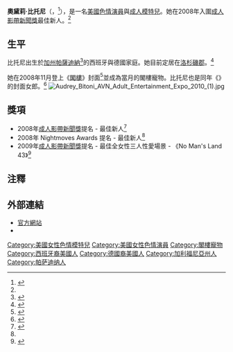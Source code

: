 {{Adult bio
|            name = 奧黛莉·比托尼
|          gender = female
|           image = [[File:Audrey_Bitoni_2010.jpg|frameless]]
|       imagesize = 220px
|         caption = 2010年1月8日奧黛莉·比托尼出席位於[[內華達州|內華達州]][[拉斯維加斯|拉斯維加斯]]的[[成人影帶新聞成人娛樂博覽會|AVN成人娛樂博覽會]]
|           birth = {{birth date and age|mf=yes|1986|8|16}}<ref name=AboutMe/>
|        location = {{US}}[[加州|加州]][[帕薩迪納_(加利福尼亞州)|帕薩迪納]]<ref name=XCitement/>
|       birth_name =
|    measurements = 34[[罩杯|D]]-23-33<ref name=AboutMe/>
|          height = {{height|ft=5|in=4|wiki=yes}}<ref name=AboutMe/>
|          weight = {{convert|106|lb|kg|abbr=on}}<ref name=AboutMe/>
|       shoe size = 6<ref name=AboutMe/>
|       eye color = 淡褐色<ref name=AboutMe/>
|      hair color = 黑色<ref name=AboutMe/>
|      skin color =
|           blood =
|       ethnicity = [[西班牙|西班牙]]、[[德國人|德國人]]<ref name=monstar/>
|           alias =
| number of films =
|        homepage = http://www.audreybitoni.com/
|            iafd = AudreyBitoni
|           egafd =
|           bgafd =
|            imdb = 2483560
|            afdb = 43951
|   eurobabeindex =
|        spelling = US
}}
'''奧黛莉·比托尼'''（'''{{lang-en|Audrey Bitoni}}'''，{{bd|1986年|8月16日||}}<ref name=AboutMe>{{cite web |url=http://www.audreybitoni.com/audreybitonibio.php |title=Audrey Bitoni :: About Me |publisher=www.audreybitoni.com |accessdate=2011-03-04 |archive-date=2012-10-17 |archive-url=https://web.archive.org/web/20121017081659/http://www.audreybitoni.com/audreybitonibio.php |dead-url=no }}</ref>），是一名[[美國|美國]][[色情演員|色情演員]]與[[成人模特兒|成人模特兒]]。她在2008年入圍[[成人影帶新聞獎|成人影帶新聞獎]]最佳新人。<ref name=2008avn/>

==生平==
比托尼出生於[[加州|加州]][[帕薩迪納_(加利福尼亞州)|帕薩迪納]]<ref name=XCitement>{{cite web |url= http://www.xcitement.com/interview/?page_id=719 |title= Xcitement Interviews: Audrey Bitoni |publisher= www.xcitement.com |accessdate= 2011-03-04 |author= Cindi Loftus |date= April 2009 |deadurl= yes |archiveurl= https://web.archive.org/web/20110718125348/http://www.xcitement.com/interview/?page_id=719 |archivedate= 2011-07-18 }}</ref>的西班牙與德國家庭。她目前定居在[[洛杉磯郡|洛杉磯郡]]。<ref name=monstar>{{cite web |author=Monstar |url=http://contactpornstars.blogs.com/news/2008/07/new-star-factor.html |title=New Star Factory Client Audrey Bitoni Receives Nightmoves Best New Starlet Nomination! |date=2008-07-10 |accessdate=2008-08-10 |archiveurl=https://web.archive.org/web/20090129210726/http://contactpornstars.blogs.com/news/2008/07/new-star-factor.html |archivedate=2009-01-29 |deadurl=yes }}</ref>

她在2008年11月登上《[[閣樓_(雜誌)|閣樓]]》封面<ref name=PenthouseMagazine>{{cite web | url=http://penthousemagazine.com/issues/2008/penthouse-magazine-november-2008/ | title=Penthouse Magazine November 2008 | deadurl=yes | archiveurl=https://web.archive.org/web/20110507232858/http://penthousemagazine.com/issues/2008/penthouse-magazine-november-2008/ | archivedate=2011-05-07 | access-date=2011-05-08 }}</ref>並成為當月的閣樓寵物。比托尼也是同年《{{le|Club International}}》的封面女郎。<ref name=monstar2>{{Cite web |url=http://contactpornstars.blogs.com/thestarfactory/audrey_bitoni/ |title=Adult Entertainment Superstar AUDREY BITONI Covers Club International! |access-date=2009-02-15 |archive-date=2009-02-15 |archive-url=https://web.archive.org/web/20090215035600/http://contactpornstars.blogs.com/thestarfactory/audrey_bitoni/ |dead-url=yes }}</ref>
[[File:Audrey_Bitoni_AVN_Adult_Entertainment_Expo_2010_(1).jpg|thumb]]

==獎項==
*2008年[[成人影帶新聞獎|成人影帶新聞獎]]提名 - 最佳新人<ref name=2008avn>{{cite web |title=Nominations for 25th Anniversary AVN Awards Announced |url=http://www.avnawards.com/pdf/2008Nominations.pdf |author=Jared Rutter |publisher=[[成人影帶新聞|成人影帶新聞]] |date=2007-11-27 |accessdate=2008-01-01 |archiveurl=https://web.archive.org/web/20080227073556/http://www.avnawards.com/pdf/2008Nominations.pdf |archivedate=2008-02-27 |deadurl=yes }}</ref>
*2008年 Nightmoves Awards 提名 - 最佳新人<ref name=monstar />
*2009年[[成人影帶新聞獎|成人影帶新聞獎]]提名 - 最佳全女性三人性愛場景 - 《No Man's Land 43》<ref>{{cite web |url=http://avnawards.com/pdf/2009_AVN_NOMINATIONS_11_25_08.pdf |title=2009 AVN Adult Movie Awards Nominations |accessdate=2008-11-25 |format=PDF |publisher=[[成人影帶新聞|成人影帶新聞]] |deadurl=yes |archiveurl=https://web.archive.org/web/20090327184833/http://avnawards.com/pdf/2009_AVN_NOMINATIONS_11_25_08.pdf |archivedate=2009-03-27 }}</ref>

==注釋==
{{reflist}}

==外部連結==
{{Commons category|Audrey Bitoni}}
{{portal|色情}}
* [http://www.audreybitoni.com 官方網站] {{Wayback|url=http://www.audreybitoni.com/ |date=20090315081425 }}
* {{myspace|xxxaudreybitoni}}

{{DEFAULTSORT:Bitoni, Audrey}}
[[Category:美國女性色情模特兒|Category:美國女性色情模特兒]]
[[Category:美國女性色情演員|Category:美國女性色情演員]]
[[Category:閣樓寵物|Category:閣樓寵物]]
[[Category:西班牙裔美國人|Category:西班牙裔美國人]]
[[Category:德國裔美國人|Category:德國裔美國人]]
[[Category:加利福尼亞州人|Category:加利福尼亞州人]]
[[Category:帕萨迪纳人|Category:帕萨迪纳人]]